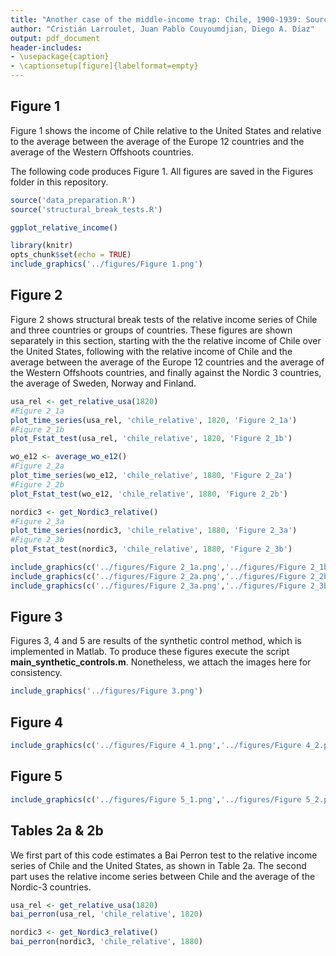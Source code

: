 ```yaml
---
title: "Another case of the middle-income trap: Chile, 1900-1939: Source code"
author: "Cristián Larroulet, Juan Pablo Couyoumdjian, Diego A. Díaz"
output: pdf_document
header-includes:
- \usepackage{caption}
- \captionsetup[figure]{labelformat=empty}
---
```


## Figure 1

Figure 1 shows the income of Chile relative to the United States and relative to the average between the average of the Europe 12 countries and the average of the Western Offshoots countries.

The following code produces Figure 1.
All figures are saved in the Figures folder in this repository.

```r

source('data_preparation.R')
source('structural_break_tests.R')

ggplot_relative_income()

```

```r

library(knitr)
opts_chunk$set(echo = TRUE)
include_graphics('../figures/Figure 1.png')

``` 

## Figure 2

Figure 2 shows structural break tests of the relative income series of Chile and three countries or groups of countries. These figures are shown separately in this section, starting with the the relative income of Chile over the United States, following with the relative income of Chile and the average between the average of the Europe 12 countries and the average of the Western Offshoots countries, and finally against the Nordic 3 countries, the average of Sweden, Norway and Finland.

```r

usa_rel <- get_relative_usa(1820)
#Figure 2_1a
plot_time_series(usa_rel, 'chile_relative', 1820, 'Figure 2_1a')
#Figure 2_1b
plot_Fstat_test(usa_rel, 'chile_relative', 1820, 'Figure 2_1b')

wo_e12 <- average_wo_e12()
#Figure 2_2a
plot_time_series(wo_e12, 'chile_relative', 1880, 'Figure 2_2a')
#Figure 2_2b
plot_Fstat_test(wo_e12, 'chile_relative', 1880, 'Figure 2_2b')

nordic3 <- get_Nordic3_relative()
#Figure 2_3a
plot_time_series(nordic3, 'chile_relative', 1880, 'Figure 2_3a')
#Figure 2_3b
plot_Fstat_test(nordic3, 'chile_relative', 1880, 'Figure 2_3b')

```



```r

include_graphics(c('../figures/Figure 2_1a.png','../figures/Figure 2_1b.png'))
include_graphics(c('../figures/Figure 2_2a.png','../figures/Figure 2_2b.png'))
include_graphics(c('../figures/Figure 2_3a.png','../figures/Figure 2_3b.png'))

``` 

\newpage

## Figure 3

Figures 3, 4 and 5 are results of the synthetic control method, which is implemented in Matlab. To produce these figures execute the script **main_synthetic_controls.m**. Nonetheless, we attach the images here for consistency.

```r

include_graphics('../figures/Figure 3.png')


``` 

\newpage

## Figure 4

```r

include_graphics(c('../figures/Figure 4_1.png','../figures/Figure 4_2.png'))

``` 

\newpage

## Figure 5

```r

include_graphics(c('../figures/Figure 5_1.png','../figures/Figure 5_2.png'))

``` 

\newpage

## Tables 2a & 2b

We first part of this code estimates a Bai Perron test to the relative income series of Chile and the United States, as shown in Table 2a. The second part uses the relative income series between Chile and the average of the Nordic-3 countries.

```r

usa_rel <- get_relative_usa(1820)
bai_perron(usa_rel, 'chile_relative', 1820)

```

```r

nordic3 <- get_Nordic3_relative()
bai_perron(nordic3, 'chile_relative', 1880)

```

